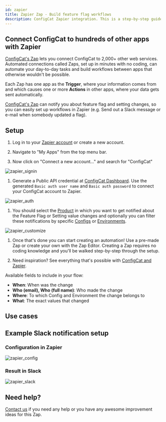 ```yaml
---
id: zapier
title: Zapier Zap - Build feature flag workflows
description: ConfigCat Zapier integration. This is a step-by-step guide on how to use the ConfigCat Zapier integration to connect manage features from thousands of Zapier apps.
---
```


## Connect ConfigCat to hundreds of other apps with Zapier

<a href="https://zapier.com/apps/configcat/integrations" target="_blank">ConfigCat's Zap</a> lets you connect ConfigCat to 2,000+ other web services. Automated connections called Zaps, set up in minutes with no coding, can automate your day-to-day tasks and build workflows between apps that otherwise wouldn't be possible.

Each Zap has one app as the **Trigger**, where your information comes from and which causes one or more **Actions** in other apps, where your data gets sent automatically.

<a href="https://zapier.com/apps/configcat/integrations" target="_blank">ConfigCat's Zap</a> can notify you about feature flag and setting changes, so you can easily set up workflows in Zapier (e.g. Send out a Slack message or e-mail when somebody updated a flag).

## Setup

1. Log in to your <a href="https://zapier.com/sign-up" target="_blank">Zapier account</a> or create a new account.

2. Navigate to "My Apps" from the top menu bar.

3. Now click on "Connect a new account..." and search for "ConfigCat"

<img src="/docs/assets/zapier_signin.png" className="zoomable" alt="zapier_signin" />

1. Generate a Public API credential at <a href="https://app.configcat.com/my-account/public-api-credentials" target="_blank">ConfigCat Dashboard</a>.
   Use the generated `Basic auth user name` and `Basic auth password` to connect your ConfigCat account to Zapier.

<img src="/docs/assets/zapier_auth.png" className="zoomable" alt="zapier_auth" />

1. You should select the [Product](../main-concepts.mdx#product) in which you want to get notified about the Feature Flag or Setting value changes and optionally you can filter these notifications by specific [Configs](../main-concepts.mdx#config) or [Environments](../main-concepts.mdx#environment).

<img src="/docs/assets/zapier_customize.png" className="zoomable" alt="zapier_customize" />

1. Once that's done you can start creating an automation! Use a pre-made Zap or create your own with the Zap Editor. Creating a Zap requires no coding knowledge and you'll be walked step-by-step through the setup.

2. Need inspiration? See everything that's possible with <a href="https://zapier.com/apps/configcat/integrations" target="_blank">ConfigCat and Zapier</a>.

Available fields to include in your flow:

- **When**: When was the change
- **Who (email), Who (full name)**: Who made the change
- **Where**: To which Config and Environment the change belongs to
- **What**: The exact values that changed

## Use cases

## Example Slack notification setup

### Configuration in Zapier

<img src="/docs/assets/zapier_config.png" className="zoomable" alt="zapier_config" />

### Result in Slack

<img src="/docs/assets/zapier_slack.png" className="zoomable" alt="zapier_slack" />

## Need help?

<a href="https://configcat.com/support/" target="_blank">Contact us</a> if you need any help or you have any awesome improvement ideas for this Zap.
